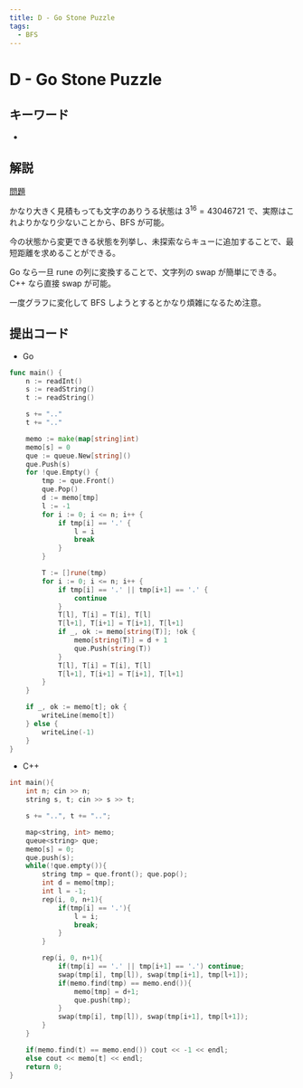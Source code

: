 ```yaml
---
title: D - Go Stone Puzzle
tags:
  - BFS
---
```


# D - Go Stone Puzzle

## キーワード


- <Tag tag="BFS" />

## 解説

[問題](https://atcoder.jp/contests/abc361/tasks/abc361_d)

かなり大きく見積もっても文字のありうる状態は $3^16 = 43046721$ で、実際はこれよりかなり少ないことから、BFS が可能。

今の状態から変更できる状態を列挙し、未探索ならキューに追加することで、最短距離を求めることができる。

Go なら一旦 rune の列に変換することで、文字列の swap が簡単にできる。C++ なら直接 swap が可能。

一度グラフに変化して BFS しようとするとかなり煩雑になるため注意。

## 提出コード

- Go

```go
func main() {
	n := readInt()
	s := readString()
	t := readString()

	s += ".."
	t += ".."

	memo := make(map[string]int)
	memo[s] = 0
	que := queue.New[string]()
	que.Push(s)
	for !que.Empty() {
		tmp := que.Front()
		que.Pop()
		d := memo[tmp]
		l := -1
		for i := 0; i <= n; i++ {
			if tmp[i] == '.' {
				l = i
				break
			}
		}

		T := []rune(tmp)
		for i := 0; i <= n; i++ {
			if tmp[i] == '.' || tmp[i+1] == '.' {
				continue
			}
			T[l], T[i] = T[i], T[l]
			T[l+1], T[i+1] = T[i+1], T[l+1]
			if _, ok := memo[string(T)]; !ok {
				memo[string(T)] = d + 1
				que.Push(string(T))
			}
			T[l], T[i] = T[i], T[l]
			T[l+1], T[i+1] = T[i+1], T[l+1]
		}
	}

	if _, ok := memo[t]; ok {
		writeLine(memo[t])
	} else {
		writeLine(-1)
	}
}

```

- C++

```cpp
int main(){
    int n; cin >> n;
    string s, t; cin >> s >> t;

    s += "..", t += "..";

    map<string, int> memo;
    queue<string> que;
    memo[s] = 0;
    que.push(s);
    while(!que.empty()){
        string tmp = que.front(); que.pop();
        int d = memo[tmp];
        int l = -1;
        rep(i, 0, n+1){
            if(tmp[i] == '.'){
                l = i;
                break;
            }
        }

        rep(i, 0, n+1){
            if(tmp[i] == '.' || tmp[i+1] == '.') continue;
            swap(tmp[i], tmp[l]), swap(tmp[i+1], tmp[l+1]);
            if(memo.find(tmp) == memo.end()){
                memo[tmp] = d+1;
                que.push(tmp);
            }
            swap(tmp[i], tmp[l]), swap(tmp[i+1], tmp[l+1]);
        }
    }

    if(memo.find(t) == memo.end()) cout << -1 << endl;
    else cout << memo[t] << endl;
    return 0;
}
```
